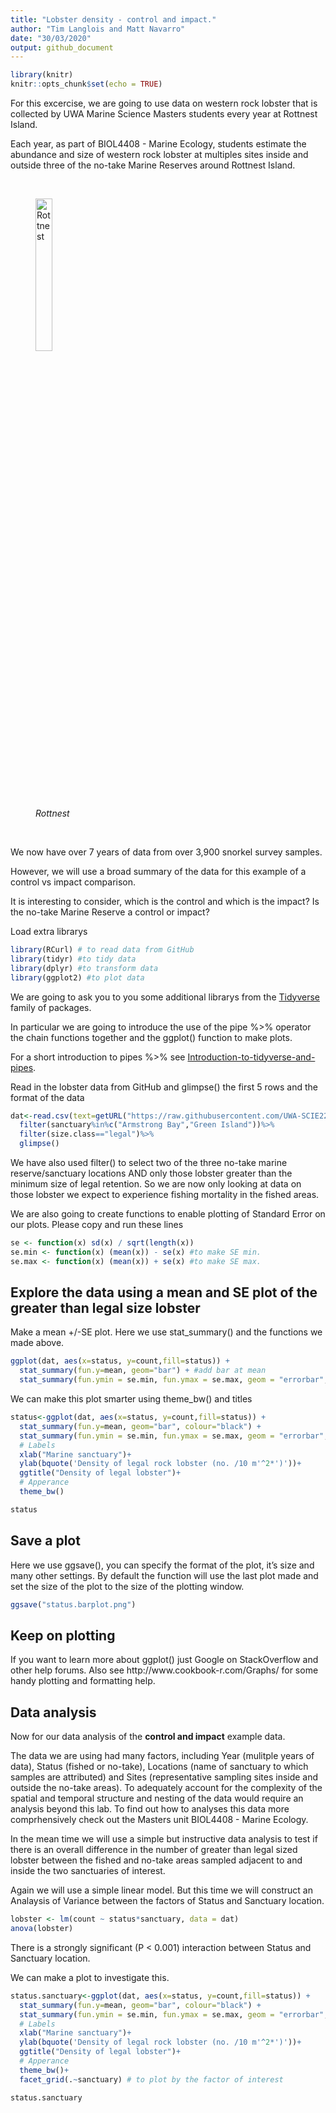 ```yaml
---
title: "Lobster density - control and impact."
author: "Tim Langlois and Matt Navarro"
date: "30/03/2020"
output: github_document
---
```


```r

library(knitr)
knitr::opts_chunk$set(echo = TRUE)
```


For this excercise, we are going to use data on western rock lobster that is collected by UWA Marine Science Masters students every year at Rottnest Island.

Each year, as part of BIOL4408 - Marine Ecology, students estimate the abundance and size of western rock lobster at multiples sites inside and outside three of the no-take Marine Reserves around Rottnest Island.


</br>

![*Rottnest*](figure/lobster.png){ width=25% }


</br>


We now have over 7 years of data from over 3,900 snorkel survey samples.

However, we will use a broad summary of the data for this example of a control vs impact comparison.

It is interesting to consider, which is the control and which is the impact? Is the no-take Marine Reserve a control or impact?



Load extra librarys
```r
library(RCurl) # to read data from GitHub
library(tidyr) #to tidy data
library(dplyr) #to transform data
library(ggplot2) #to plot data
```


We are going to ask you to you some additional librarys from the [Tidyverse](https://www.tidyverse.org/) family of packages.

In particular we are going to introduce the use of the pipe %>% operator the chain functions together and the ggplot() function to make plots.

For a short introduction to pipes %>% see [Introduction-to-tidyverse-and-pipes](https://github.com/UWA-SBS-Intro-to-R-RStudio-Tidyverse/Introduction-to-tidyverse-and-pipes/blob/master/Using-tidyverse-and-pipes.md).


Read in the lobster data from GitHub and glimpse() the first 5 rows and the format of the data
```r

dat<-read.csv(text=getURL("https://raw.githubusercontent.com/UWA-SCIE2204-Marine-Systems/No-take-marine-reserves/master/lobster.density.csv"))%>%
  filter(sanctuary%in%c("Armstrong Bay","Green Island"))%>%
  filter(size.class=="legal")%>%
  glimpse()

```

We have also used filter() to select two of the three no-take marine reserve/sanctuary locations AND only those lobster greater than the minimum size of legal retention. So we are now only looking at data on those lobster we expect to experience fishing mortality in the fished areas.



We are also going to create functions to enable plotting of Standard Error on our plots. Please copy and run these lines
```r
se <- function(x) sd(x) / sqrt(length(x))
se.min <- function(x) (mean(x)) - se(x) #to make SE min.
se.max <- function(x) (mean(x)) + se(x) #to make SE max.
```





## Explore the data using a mean and SE plot of the greater than legal size lobster

Make a mean +/-SE plot.
Here we use stat_summary() and the functions we made above.
```r

ggplot(dat, aes(x=status, y=count,fill=status)) + 
  stat_summary(fun.y=mean, geom="bar") + #add bar at mean
  stat_summary(fun.ymin = se.min, fun.ymax = se.max, geom = "errorbar", width = 0.1) #add error bars

```


We can make this plot smarter using theme_bw() and titles
```r

status<-ggplot(dat, aes(x=status, y=count,fill=status)) + 
  stat_summary(fun.y=mean, geom="bar", colour="black") +
  stat_summary(fun.ymin = se.min, fun.ymax = se.max, geom = "errorbar", width = 0.1) +
  # Labels
  xlab("Marine sanctuary")+
  ylab(bquote('Density of legal rock lobster (no. /10 m'^2*')'))+
  ggtitle("Density of legal lobster")+
  # Apperance
  theme_bw()

status

```


## Save a plot
Here we use ggsave(), you can specify the format of the plot, it's size and many other settings. By default the function will use the last plot made and set the size of the plot to the size of the plotting window. 

```r

ggsave("status.barplot.png")

```


## Keep on plotting
If you want to learn more about ggplot() just Google on StackOverflow and other help forums.
Also see http://www.cookbook-r.com/Graphs/ for some handy plotting and formatting help.


## Data analysis
Now for our data analysis of the **control and impact** example data.

The data we are using had many factors, including Year (mulitple years of data), Status (fished or no-take), Locations (name of sanctuary to which samples are attributed) and Sites (representative sampling sites inside and outside the no-take areas).
To adequately account for the complexity of the spatial and temporal structure and nesting of the data would require an analysis beyond this lab. To find out how to analyses this data more comprhensively check out the Masters unit BIOL4408 - Marine Ecology.


In the mean time we will use a simple but instructive data analysis to test if there is an overall difference in the number of greater than legal sized lobster between the fished and no-take areas sampled adjacent to and inside the two sanctuaries of interest.

Again we will use a simple linear model. But this time we will construct an Analaysis of Variance between the factors of Status and Sanctuary location.

```r
lobster <- lm(count ~ status*sanctuary, data = dat)
anova(lobster)

```

There is a strongly significant (P < 0.001) interaction between Status and Sanctuary location.


We can make a plot to investigate this.
```r

status.sanctuary<-ggplot(dat, aes(x=status, y=count,fill=status)) + 
  stat_summary(fun.y=mean, geom="bar", colour="black") +
  stat_summary(fun.ymin = se.min, fun.ymax = se.max, geom = "errorbar", width = 0.1) +
  # Labels
  xlab("Marine sanctuary")+
  ylab(bquote('Density of legal rock lobster (no. /10 m'^2*')'))+
  ggtitle("Density of legal lobster")+
  # Apperance
  theme_bw()+
  facet_grid(.~sanctuary) # to plot by the factor of interest

status.sanctuary

```


